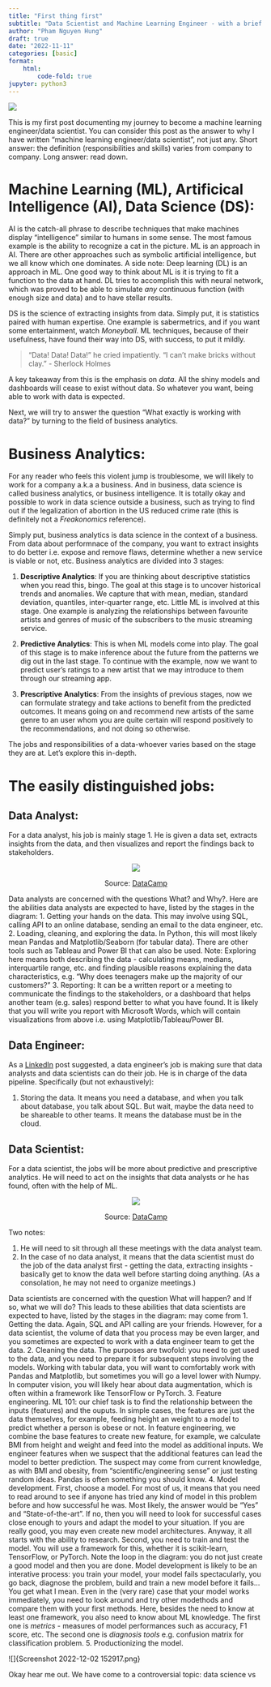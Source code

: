 ```yaml
---
title: "First thing first"
subtitle: "Data Scientist and Machine Learning Engineer - with a brief mention of Data Analyst and Data Engineer"
author: "Pham Nguyen Hung"
draft: true
date: "2022-11-11"
categories: [basic]
format:
    html:
        code-fold: true
jupyter: python3 
---
```

![](72vazj.jpg)

This is my first post  documenting my journey to become a machine learning engineer/data scientist. You can consider this post as the answer to why I have written "machine learning engineer/data scientist", not just any. Short answer: the definition (responsibilities and skills) varies from company to company. Long answer: read down.

# Machine Learning (ML), Artificical Intelligence (AI), Data Science (DS):
AI is the catch-all phrase to describe techniques that make machines display "intelligence" similar to humans in some sense. The most famous example is the ability to recognize a cat in the picture. ML is an approach in AI. There are other approaches such as symbolic artificial intelligence, but we all know which one dominates. A side note: Deep learning (DL) is an approach in ML. One good way to think about ML is it is trying to fit a function to the data at hand. DL tries to accomplish this with neural network, which was proved to be able to simulate *any* continuous function (with enough size and data) and to have stellar results.

DS is the science of extracting insights from data. Simply put, it is statistics paired with human expertise. One example is sabermetrics, and if you want some entertainment, watch *Moneyball*. ML techniques, because of their usefulness, have found their way into DS, with success, to put it mildly.

> "Data! Data! Data!" he cried impatiently. "I can't make bricks without clay." - Sherlock Holmes

A key takeaway from this is the emphasis on *data*. All the shiny models and dashboards  will cease to exist without data. So whatever you want, being able to work with data is expected.

Next, we will try to answer the question "What exactly is working with data?" by turning to the field of business analytics.

# Business Analytics:
For any reader who feels this violent jump is troublesome, we will likely to work for a company a.k.a a business. And in business, data science is called business analytics, or business intelligence. It is totally okay and possible to work in data science outside a business, such as trying to find out if the legalization of abortion in the US reduced crime rate (this is definitely not a *Freakonomics* reference). 

Simply put, business analytics is data science in the context of a business. From data about performnace of the company, you want to extract insights to do better i.e. expose and remove flaws, determine whether a new service is viable or not, etc. Business analytics are divided into 3 stages:

1. **Descriptive Analytics**: If you are thinking about descriptive statistics when you read this, bingo. The goal at this stage is to uncover historical trends and anomalies. We capture that with mean, median, standard deviation, quantiles, inter-quarter range, etc. Little ML is involved at this stage. One example is analyzing the relationships between favourite artists and genres of music of the subscribers to the music streaming service.

2. **Predictive Analytics**: This is when ML models come into play. The goal of this stage is to make inference about the future from the patterns we dig out in the last stage. To continue with the example, now we want to predict user's ratings to a new artist that we may introduce to them through our streaming app.

3. **Prescriptive Analytics**: From the insights of previous stages, now we can formulate strategy and take actions to benefit from the predicted outcomes. It means going on and recommend new artists of the same genre to an user whom you are quite certain will respond positively to the recommendations, and not doing so otherwise.

The jobs and responsibilities of a data-whoever varies based on the stage they are at. Let's explore this in-depth.

# The easily distinguished jobs:

## Data Analyst:
For a data analyst, his job is mainly stage 1. He is given a data set, extracts insights from the data, and then visualizes and report the findings back to stakeholders.
<p align=center>
<img src="image1_7987ef4fa0.png">
<figcaption align=center>Source: <a href="https://www.datacamp.com/blog/data-analyst-vs-data-scientist-a-comparative-guide">DataCamp</a> </figcaption>
</p>
Data analysts are concerned with the questions What? and Why?. Here are the abilities data analysts are expected to have, listed by the stages in the diagram:
1. Getting your hands on the data. This may involve using SQL, calling API to an online database, sending an email to the data engineer, etc.
2. Loading, cleaning, and exploring the data. In Python, this will most likely mean Pandas and Matplotlib/Seaborn (for tabular data). There are other tools such as Tableau and Power BI that can also be used.
Note: Exploring here means both describing the data - calculating means, medians, interquartile range, etc. and finding plausible reasons explaining the data characteristics, e.g. "Why does teenagers make up the majority of our customers?"
3. Reporting: It can be a written report or a meeting to communicate the findings to the stakeholders, or a dashboard that helps another team (e.g. sales) respond better to what you have found. It is likely that you will write you report with Microsoft Words, which will contain visualizations from above i.e. using Matplotlib/Tableau/Power BI.

## Data Engineer:
As a [LinkedIn](https://www.linkedin.com/feed/update/urn:li:activity:6991442210093219840/) post suggested, a data engineer's job is making sure that data analysts and data scientists can do their job. He is in charge of the data pipeline. Specifically (but not exhaustively):

1. Storing the data. It means you need a database, and when you talk about database, you talk about SQL. But wait, maybe the data need to be shareable to other teams. It means the database must be in the cloud.

## Data Scientist:
For a data scientist, the jobs will be more about predictive and prescriptive analytics. He will need to act on the insights that data analysts or he has found, often with the help of ML.
<p align=center>
<img src="image2_dad0dc931d.png">
<figcaption align=center>Source: <a href="https://www.datacamp.com/blog/data-analyst-vs-data-scientist-a-comparative-guide">DataCamp</a> </figcaption>
</p>
Two notes:

1. He will need to sit through all these meetings with the data analyst team.
2. In the case of no data analyst, it means that the data scientist must do the job of the data analyst first - getting the data, extracting insights - basically get to know the data well before starting doing anything. (As a consolation, he may not need to organize meetings.)

Data scientists are concerned with the question What will happen? and If so, what we will do? This leads to these abilities that data scientists are expected to have, listed by the stages in the diagram:
may come from
1. Getting the data. Again, SQL and API calling are your friends. However, for a data scientist, the volume of data that you process may be even larger, and you sometimes are expected to work with a data engineer team to get the data.
2. Cleaning the data. The purposes are twofold: you need to get used to the data, and you need to prepare it for subsequent steps involving the models. Working with tabular data, you will want to comfortably work with Pandas and Matplotlib, but sometimes you will go a level lower with Numpy. In computer vision, you will likely hear about data augmentation, which is often within a framework like TensorFlow or PyTorch.
3. Feature engineering. ML 101: our chief task is to find the relationship between the inputs (features) and the ouputs. In simple cases, the features are just the data themselves, for example, feeding height an weight to a model to predict whether a person is obese or not. In feature engineering, we combine the base features to create new feature, for example, we calculate BMI from height and weight and feed into the model as additional inputs. We engineer features when we suspect that the additional features can lead the model to better prediction. The suspect may come from current knowledge, as with BMI and obesity, from "scientific/engineering sense" or just testing random ideas. Pandas is often something you should know.
4. Model development. First, choose a model. For most of us, it means that you need to read around to see if anyone has tried any kind of model in this problem before and how successful he was. Most likely, the answer would be "Yes" and "State-of-the-art". If no, then you will need to look for successful cases close enough to yours and adapt the model to your situation. If you are really good, you may even create new model architectures. Anyway, it all starts with the ability to research. Second, you need to train and test the model. You will use a framework for this, whether it is scikit-learn, TensorFlow, or PyTorch.
Note the loop in the diagram: you do not just create a good model and then you are done. Model development is likely to be an interative process: you train your model, your model fails spectacularly, you go back, diagnose the problem, build and train a new model before it fails... You get what I mean. Even in the (very rare) case that your model works immediately, you need to look around and try other modethods and compare them with your first methods.
Here, besides the need to know at least one framework, you also need to know about ML knowledge. The first one is *metrics* - measures of model performances such as accuracy, F1 score, etc. The second one is *diagnosis tools* e.g. confusion matrix for classification problem.
5. Productionizing the model.

![]{Screenshot 2022-12-02 152917.png}

Okay hear me out. We have come to a controversial topic: data science vs 